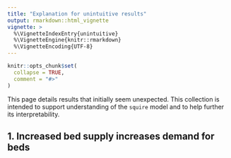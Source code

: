 ```yaml
---
title: "Explanation for unintuitive results"
output: rmarkdown::html_vignette
vignette: >
  %\VignetteIndexEntry{unintuitive}
  %\VignetteEngine{knitr::rmarkdown}
  %\VignetteEncoding{UTF-8}
---
```


```r
knitr::opts_chunk$set(
  collapse = TRUE,
  comment = "#>"
)
```

This page details results that initially seem unexpected. This collection is 
intended to support understanding of the `squire` model and to help further its
interpretability. 

## 1. Increased bed supply increases demand for beds
